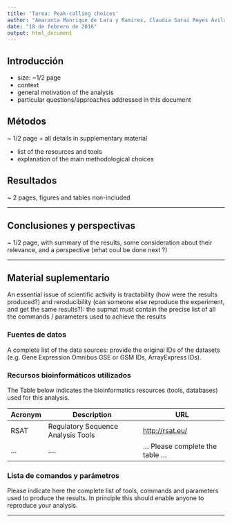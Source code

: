 ```yaml
---
title: 'Tarea: Peak-calling choices'
author: "Amaranta Manrique de Lara y Ramirez, Claudia Saraí Reyes Ávila, Valeria Eréndira Mateo Estrada"
date: "18 de febrero de 2016"
output: html_document
---
```


## Introducción

- size: ~1/2 page
- context
- general motivation of the analysis
- particular questions/approaches addressed in this document



## Métodos


~ 1/2 page + all details in supplementary material

- list of the resources and tools
- explanation of the main methodological choices



## Resultados

~ 2 pages, figures and tables non-included

* * * * * * 

## Conclusiones y perspectivas

~ 1/2 page, with summary of the results, some consideration about their relevance, and a perspective (what coul be done next ?)


* * * * * * 

## Material suplementario

An essential issue of scientific activity is  tractability (how were the results produced?) and reroducibility (can someone else reproduce the experiment, and get the same results?): the supmat must contain the precise list of all the commands / parameters used to achieve the results


### Fuentes de datos

A complete list of the data sources: provide the original IDs of the datasets (e.g. Gene Expression Omnibus GSE or GSM IDs, ArrayExpress IDs).

### Recursos bioinformáticos utilizados

The Table below indicates the bioinformatics resources (tools, databases) used for this analysis.

| Acronym | Description | URL | 
|---------|-------------|-----|
| RSAT | Regulatory Sequence Analysis Tools | <http://rsat.eu/> |
| ... | .... | ... Please complete the table ... |

### Lista de comandos y parámetros 

Please indicate here the complete list of tools, commands and parameters used to produce the results. In principle this should enable anyone to reproduce your analysis.

* * * * * * *

